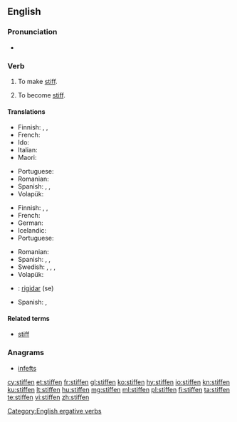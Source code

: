 ==English==

===Pronunciation===
* {{rhymes|ɪfən|lang=en}}

===Verb===
{{en-verb}}

# {{context|transitive|lang=en}} To make [[stiff]].
# {{context|intransitive|lang=en}} To become [[stiff]].

====Translations====
{{trans-top|to make stiff}}
* Finnish: {{t|fi|jäykistää}}, {{t|fi|jähmettää}}, {{t|fi|kangistaa}}
* French: {{t+|fr|raidir}}
* Ido: {{t+|io|rigidigar}}
* Italian: {{t|it|irrigidire}}
* Maori: {{t|mi|whakamakiki}}
{{trans-mid}}
* Portuguese: {{t|pt|endurecer}}
* Romanian: {{t+|ro|întări}}
* Spanish: {{t+|es|atiesar}}, {{t+|es|entiesar}}, {{t+|es|endurecer}}
* Volapük: {{t+|vo|stifükön}}
{{trans-bottom}}

{{trans-top|to become stiff}}
* Finnish: {{t+|fi|jäykistyä}}, {{t|fi|jähmettyä}}, {{t|fi|kangistua}}
* French: {{t+|fr|raidir}}
* German: {{t+|de|versteifen}}
* Icelandic: {{t|is|stífna}}
* Portuguese: {{t|pt|endurecer}}
{{trans-mid}}
* Romanian: {{t+|ro|întări}}
* Spanish: {{t+|es|atiesarse}}, {{t+|es|entiesarse}}, {{t|es|endurecerse}}
* Swedish: {{t+|sv|styvna}}, {{t+|sv|stelna}}, {{t+|sv|styv|alt=bli styv}}, {{t+|sv|stel|alt=bli stel}}
* Volapük: {{t+|vo|stifikön}}
{{trans-bottom}}

{{checktrans-top}}
* {{ttbc|ia}}: [[rigidar]] (se)
{{trans-mid}}
* Spanish: {{t+check|es|atiesar|alt=atiesarse}}, {{t+check|es|endurecer|alt=endurecerse}}
{{trans-bottom}}

====Related terms====
* [[stiff]]

===Anagrams===
* [[infefts#English|infefts]]

[[Category:English ergative verbs]]

[[cy:stiffen]]
[[et:stiffen]]
[[fr:stiffen]]
[[gl:stiffen]]
[[ko:stiffen]]
[[hy:stiffen]]
[[io:stiffen]]
[[kn:stiffen]]
[[ku:stiffen]]
[[lt:stiffen]]
[[hu:stiffen]]
[[mg:stiffen]]
[[ml:stiffen]]
[[pl:stiffen]]
[[fi:stiffen]]
[[ta:stiffen]]
[[te:stiffen]]
[[vi:stiffen]]
[[zh:stiffen]]